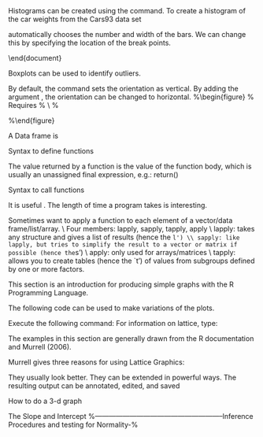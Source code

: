 \section{Histograms}
Histograms can be created using the \texttt{hist()} command.
To create a histogram of the car weights from the Cars93 data set
\footnotesize
\begin{myindentpar}{1cm}
\begin{verbatim}
hist(mtcars$mpg, main="Histogram of MPG (Data: MTCARS) ")
\end{verbatim}
\end{myindentpar}\normalsize
\texttt{R} automatically chooses the number and width of the bars. We can
change this by specifying the location of the break points.
\footnotesize

\begin{verbatim}hist(Cars93$Weight, breaks=c(1500, 2050, 2300, 2350, 2400,
2500, 3000, 3500, 3570, 4000, 4500), xlab="Weight",
main="Histogram of Weight")
\end{verbatim}


\end{document}

\section{Boxplot}
Boxplots can be used to identify outliers.

By default, the \texttt{boxplot()} command sets the orientation as vertical. By adding the argument \texttt{horizontal=TRUE}, the orientation can be changed to horizontal.
\footnotesize
\begin{framed}
\begin{verbatim}
boxplot(mtcars$mpg, horizontal=TRUE, xlab="Miles Per Gallon",
main="Boxplot of MPG")
\end{verbatim}
\end{framed}

%\begin{figure}
%  Requires \usepackage{graphicx}
%  \includegraphics[scale=0.4]{MTCARSboxplot.png}\\
%  \caption{Boxplot}\label{boxplot}
%\end{figure}



\newpage
\chapter{Advanced R code}
\section{Data frame}
A Data frame is
\subsection{Merging Data frames}

\section{Functions}
Syntax to define functions

\begin{framed}
\begin{verbatim}
        myfct <- function(arg1, arg2, ...) { function_body }
\end{verbatim}
\end{framed}
The value returned by a function is the value of the function body, which is usually an unassigned final expression, e.g.: return()

Syntax to call functions
\begin{framed}
\begin{verbatim}
        myfct(arg1=..., arg2=...)
\end{verbatim}
\end{framed}


\subsection{Time and Date}
It is useful . The length of time a program takes is interesting.


\begin{framed}
\begin{verbatim}
date() # returns the current system date and time
\end{verbatim}
\end{framed}


\section{The Apply family}

Sometimes want to apply a function to each element of a
vector/data frame/list/array.
\\
Four members: lapply, sapply, tapply, apply
\\
lapply: takes any structure and gives a list of results (hence
the `l')
\\
sapply: like lapply, but tries to simplify the result to a
vector or matrix if possible (hence the `s')
\\
apply: only used for arrays/matrices
\\
tapply: allows you to create tables (hence the `t') of values
from subgroups defined by one or more factors.
\newpage

\section{Plots}
This section is an introduction for producing simple graphs with
the R Programming Language.
\begin{itemize}
\item Line Charts  \item Bar Charts \item Histograms \item Pie
Charts \item Dotcharts
\end{itemize}


\begin{itemize}
\item
\item
\end{itemize}
\footnotesize \begin{verbatim}
> code here
 \end{verbatim}\normalsize


\subsection{ Charts}

\begin{myindentpar}{1cm}
\begin{verbatim}
# Define 2 vectors cars <- c(1, 3, 6, 4, 9) trucks <- c(2, 5, 4,
5, 12)

# Calculate range from 0 to max value of cars and trucks g_range
<- range(0, cars, trucks)

# Graph autos using y axis that ranges from 0 to max # value in
cars or trucks vector.  Turn off axes and # annotations (axis
labels) so we can specify them ourself plot(cars, type="o",
col="blue", ylim=g_range,
   axes=FALSE, ann=FALSE)

# Make x axis using Mon-Fri labels axis(1, at=1:5,
lab=c("Mon","Tue","Wed","Thu","Fri"))

# Make y axis with horizontal labels that display ticks at # every
4 marks. 4*0:g_range[2] is equivalent to c(0,4,8,12). axis(2,
las=1, at=4*0:g_range[2])

# Create box around plot box()

# Graph trucks with red dashed line and square points
lines(trucks, type="o", pch=22, lty=2, col="red")

# Create a title with a red, bold/italic font title(main="Autos",
col.main="red", font.main=4)

# Label the x and y axes with dark green text title(xlab="Days",
col.lab=rgb(0,0.5,0)) title(ylab="Total", col.lab=rgb(0,0.5,0))

# Create a legend at (1, g_range[2]) that is slightly smaller #
(cex) and uses the same line colors and points used by # the
actual plots legend(1, g_range[2], c("cars","trucks"), cex=0.8,
   col=c("blue","red"), pch=21:22, lty=1:2);

\end{verbatim}
\end{myindentpar}
\subsection{Bar charts}
\begin{myindentpar}{1cm}
\begin{verbatim}
# Define the cars vector with 7 values
cars <- c(1, 3, 6, 4, 9, 5, 7)
# Graph cars
barplot(cars)
\end{verbatim}
\end{myindentpar}
\subsection{Boxplots}
\subsection{Setting graphical parameters}
\subsection{Miscellaneous}
The following code can be used to make variations of the plots.

\begin{myindentpar}{1cm}
\footnotesize \begin{verbatim}
# Make an empty chart
plot(1, 1, xlim=c(1,5.5), ylim=c(0,7), type="n", ann=FALSE)

# Plot digits 0-4 with increasing size and color
text(1:5, rep(6,5), labels=c(0:4), cex=1:5, col=1:5)

# Plot symbols 0-4 with increasing size and color
points(1:5, rep(5,5), cex=1:5, col=1:5, pch=0:4)
text((1:5)+0.4, rep(5,5), cex=0.6, (0:4))

# Plot symbols 5-9 with labels
points(1:5, rep(4,5), cex=2, pch=(5:9))
text((1:5)+0.4, rep(4,5), cex=0.6, (5:9))

# Plot symbols 10-14 with labels
points(1:5, rep(3,5), cex=2, pch=(10:14))
text((1:5)+0.4, rep(3,5), cex=0.6, (10:14))

# Plot symbols 15-19 with labels
points(1:5, rep(2,5), cex=2, pch=(15:19))
text((1:5)+0.4, rep(2,5), cex=0.6, (15:19))

# Plot symbols 20-25 with labels
points((1:6)*0.8+0.2, rep(1,6), cex=2, pch=(20:25))
text((1:6)*0.8+0.5, rep(1,6), cex=0.6, (20:25))
\end{verbatim}\normalsize
\end{myindentpar}

\subsection{Lattice Graphs}
\subsection{setting up}
Execute the following command:
\begin{myindentpar}{1cm}
\begin{verbatim}
library(lattice)
\end{verbatim}
\end{myindentpar}
For information on lattice, type:
\begin{myindentpar}{1cm}
\begin{verbatim}
help(package = lattice)
\end{verbatim}
\end{myindentpar}
The examples in this section are generally drawn from the R documentation and Murrell (2006).

Murrell gives three reasons for using Lattice Graphics:

They usually look better.
They can be extended in powerful ways.
The resulting output can be annotated, edited, and saved

\subsection{3 Dimensional Graphs}
How to do a 3-d graph

\newpage
\chapter{Statistical Analysis using R}
\section{Confidence Intervals}
\subsection{Confidence Intervals for Large Samples}
\subsection{Confidence Intervals for Small Samples}

\section{Linear Models}

The Slope and Intercept
\begin{myindentpar}{1cm}
\begin{verbatim}

\end{verbatim}
\end{myindentpar}

\section{ANOVA}


%--------------------------------------------------------Inference Procedures and testing for Normality-%
\newpage
\chapter{Normality Assumptions and Outliers}
\subsubsection{Grubbs Test for outliers}
\subsection{Anderson Darling Test}
\subsection{Normal Probability plots}
\subsubsection{ Kolmogorov Smirnov Test}





